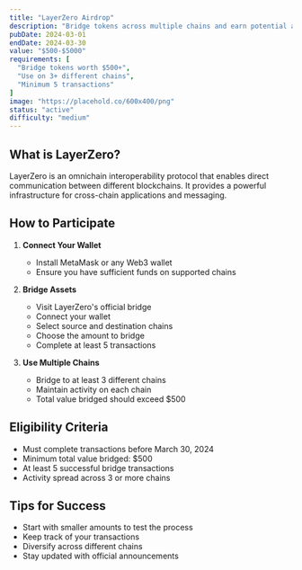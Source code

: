 ```yaml
---
title: "LayerZero Airdrop"
description: "Bridge tokens across multiple chains and earn potential airdrop rewards."
pubDate: 2024-03-01
endDate: 2024-03-30
value: "$500-$5000"
requirements: [
  "Bridge tokens worth $500+",
  "Use on 3+ different chains",
  "Minimum 5 transactions"
]
image: "https://placehold.co/600x400/png"
status: "active"
difficulty: "medium"
---
```


## What is LayerZero?

LayerZero is an omnichain interoperability protocol that enables direct communication between different blockchains. It provides a powerful infrastructure for cross-chain applications and messaging.

## How to Participate

1. **Connect Your Wallet**
   - Install MetaMask or any Web3 wallet
   - Ensure you have sufficient funds on supported chains

2. **Bridge Assets**
   - Visit LayerZero's official bridge
   - Connect your wallet
   - Select source and destination chains
   - Choose the amount to bridge
   - Complete at least 5 transactions

3. **Use Multiple Chains**
   - Bridge to at least 3 different chains
   - Maintain activity on each chain
   - Total value bridged should exceed $500

## Eligibility Criteria

- Must complete transactions before March 30, 2024
- Minimum total value bridged: $500
- At least 5 successful bridge transactions
- Activity spread across 3 or more chains

## Tips for Success

- Start with smaller amounts to test the process
- Keep track of your transactions
- Diversify across different chains
- Stay updated with official announcements